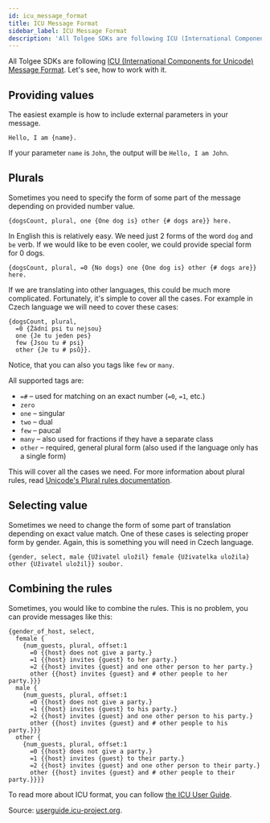 ```yaml
---
id: icu_message_format
title: ICU Message Format
sidebar_label: ICU Message Format
description: 'All Tolgee SDKs are following ICU (International Components for Unicode) Message Format. Learn how to work with ICU Message Format in Tolgee.'
---
```


All Tolgee SDKs are following
[ICU (International Components for Unicode) Message Format](https://unicode-org.github.io/icu/userguide/format_parse/messages/).
Let's see, how to work with it.

## Providing values

The easiest example is how to include external parameters in your message.
``` icu-message-format
Hello, I am {name}.
```

If your parameter `name` is `John`, the output will be `Hello, I am John`.

## Plurals

Sometimes you need to specify the form of some part of the message depending on provided number value.
``` icu-message-format
{dogsCount, plural, one {One dog is} other {# dogs are}} here.
```

In English this is relatively easy. We need just 2 forms of the word `dog` and `be` verb. If we would like to be even cooler,
we could provide special form for 0 dogs.
``` icu-message-format
{dogsCount, plural, =0 {No dogs} one {One dog is} other {# dogs are}} here.
```

If we are translating into other languages, this could be much more complicated. Fortunately, it's simple to cover all
the cases. For example in Czech language we will need to cover these cases:

``` icu-message-format
{dogsCount, plural,
  =0 {Žádní psi tu nejsou}
  one {Je tu jeden pes}
  few {Jsou tu # psi}
  other {Je tu # psů}}.
```

Notice, that you can also you tags like `few` or `many`.

All supported tags are:
- `=#` – used for matching on an exact number (`=0`, `=1`, etc.)
- `zero`
- `one` – singular
- `two` – dual
- `few` – paucal
- `many` – also used for fractions if they have a separate class
- `other` – required, general plural form (also used if the language only has a single form)

This will cover all the cases we need. For more information about plural rules, read
[Unicode's Plural rules documentation](http://cldr.unicode.org/index/cldr-spec/plural-rules).

## Selecting value

Sometimes we need to change the form of some part of translation depending on exact value match. One of these cases is
selecting proper form by gender. Again, this is something you will need in Czech language.

``` icu-message-format
{gender, select, male {Uživatel uložil} female {Uživatelka uložila} other {Uživatel uložil}} soubor.
```

## Combining the rules

Sometimes, you would like to combine the rules. This is no problem, you can provide messages like this:

``` icu-message-format
{gender_of_host, select,
  female {
    {num_guests, plural, offset:1
      =0 {{host} does not give a party.}
      =1 {{host} invites {guest} to her party.}
      =2 {{host} invites {guest} and one other person to her party.}
      other {{host} invites {guest} and # other people to her party.}}}
  male {
    {num_guests, plural, offset:1
      =0 {{host} does not give a party.}
      =1 {{host} invites {guest} to his party.}
      =2 {{host} invites {guest} and one other person to his party.}
      other {{host} invites {guest} and # other people to his party.}}}
  other {
    {num_guests, plural, offset:1
      =0 {{host} does not give a party.}
      =1 {{host} invites {guest} to their party.}
      =2 {{host} invites {guest} and one other person to their party.}
      other {{host} invites {guest} and # other people to their party.}}}}
```

To read more about ICU format, you can follow [the ICU User Guide](http://userguide.icu-project.org/formatparse/messages).

Source: [userguide.icu-project.org](http://userguide.icu-project.org/formatparse/messages).
